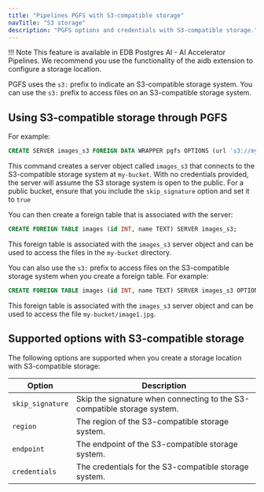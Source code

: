 ```yaml
---
title: "Pipelines PGFS with S3-compatible storage"
navTitle: "S3 storage"
description: "PGFS options and credentials with S3-compatible storage."
---
```


!!! Note
    This feature is available in EDB Postgres AI - AI Accelerator Pipelines. We recommend you
    use the functionality of the aidb extension to configure a storage location.

PGFS uses the `s3:` prefix to indicate an S3-compatible storage system. You can use the `s3:` prefix to access files on an S3-compatible storage system.

## Using S3-compatible storage through PGFS

For example:

```sql
CREATE SERVER images_s3 FOREIGN DATA WRAPPER pgfs OPTIONS (url 's3://my-bucket', , skip_signature 'true');
```

This command creates a server object called `images_s3` that connects to the S3-compatible storage system at `my-bucket`. With no credentials provided, the server will assume the S3 storage system is open to the public. For a public bucket, ensure that you include the `skip_signature` option and set it to `true`

You can then create a foreign table that is associated with the server:

```sql
CREATE FOREIGN TABLE images (id INT, name TEXT) SERVER images_s3;
```

This foreign table is associated with the `images_s3` server object and can be used to access the files in the `my-bucket` directory.

You can also use the `s3:` prefix to access files on the S3-compatible storage system when you create a foreign table. For example:

```sql
CREATE FOREIGN TABLE images (id INT, name TEXT) SERVER images_s3 OPTIONS (filename 's3://my-bucket/image1.jpg');
```

This foreign table is associated with the `images_s3` server object and can be used to access the file `my-bucket/image1.jpg`.

## Supported options with S3-compatible storage

The following options are supported when you create a storage location with S3-compatible storage:

| Option          | Description                                                                 |
|-----------------|-----------------------------------------------------------------------------|
| `skip_signature` | Skip the signature when connecting to the S3-compatible storage system.     |
| `region`        | The region of the S3-compatible storage system.                             |
| `endpoint`      | The endpoint of the S3-compatible storage system.                           |
| `credentials`   | The credentials for the S3-compatible storage system.                       |
